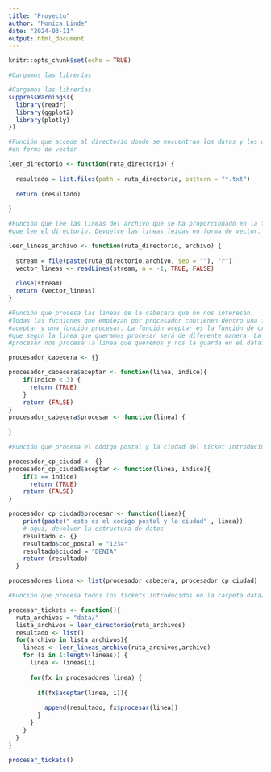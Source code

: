 ```yaml
---
title: "Proyecto"
author: "Monica Linde"
date: "2024-03-11"
output: html_document
---
```


```r
knitr::opts_chunk$set(echo = TRUE)
```

```r
#Cargamos las librerías

#Cargamos las librerías
suppressWarnings({ 
  library(readr)
  library(ggplot2)
  library(plotly)
})

```
```r
#Función que accede al directorio donde se encuentran los datos y los devuelve 
#en forma de vector

leer_directorio <- function(ruta_directorio) {
  
  resultado = list.files(path = ruta_directorio, pattern = "*.txt")
  
  return (resultado)
  
}
```


```r
#Función que lee las lineas del archivo que se ha proporcionado en la función 
#que lee el directorio. Devuelve las lineas leidas en forma de vector.

leer_lineas_archivo <- function(ruta_directorio, archivo) {
  
  stream = file(paste(ruta_directorio,archivo, sep = ""), "r")
  vector_lineas <- readLines(stream, n = -1, TRUE, FALSE)
  
  close(stream)
  return (vector_lineas)
}
```


```r
#Función que procesa las lineas de la cabecera que no nos interesan. 
#Todas las fucniones que empiezan por procesador contienen dentro una fucnión 
#aceptar y una función procesar. La función aceptar es la función de criterio 
#que según la linea que queramos procesar será de diferente manera. La función 
#procesar nos procesa la linea que queremos y nos la guarda en el dataframe.

procesador_cabecera <- {}

procesador_cabecera$aceptar <- function(linea, indice){
    if(indice < 3) {
      return (TRUE)
    }
    return (FALSE)
}
procesador_cabecera$procesar <- function(linea) {
    
}
```


```r
#Función que procesa el código postal y la ciudad del ticket introducido.

procesador_cp_ciudad <- {}
procesador_cp_ciudad$aceptar <- function(linea, indice){
    if(3 == indice) 
      return (TRUE)
    return (FALSE)
}

procesador_cp_ciudad$procesar <- function(linea){
    print(paste(" esto es el codigo postal y la ciudad" , linea))
    # aqui, devolver la estructura de datos
    resultado <- {}
    resultado$cod_postal = "1234"
    resultado$ciudad = "DENIA"
    return (resultado)
  }

procesadores_linea <- list(procesador_cabecera, procesador_cp_ciudad)
```


```r
#Función que procesa todos los tickets introducidos en la carpeta data/

procesar_tickets <- function(){
  ruta_archivos = "data/"
  lista_archivos = leer_directorio(ruta_archivos)
  resultado <- list()
  for(archivo in lista_archivos){
    lineas <- leer_lineas_archivo(ruta_archivos,archivo)
    for (i in 1:length(lineas)) {
      linea <- lineas[i]
      
      for(fx in procesadores_linea) {
        
        if(fx$aceptar(linea, i)){
          
          append(resultado, fx$procesar(linea))
        }
      }
    }
  }
}
```


```r

procesar_tickets()

```
